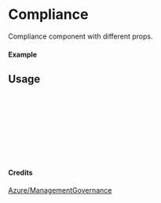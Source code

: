 
<Meta of={Compliance} title="Azure/ManagementGovernance/Compliance" />

# Compliance

Compliance component with different props.

#### Example

<Canvas of={Compliance.Primary} />

## Usage

```ts
import { Compliance } from "yadl-ui";

const Example = () => {
  return (
      <Compliance />
  );
};

export default Example;
```

#### Credits
[Azure/ManagementGovernance](https://learn.microsoft.com/en-us/azure/architecture/icons/)
